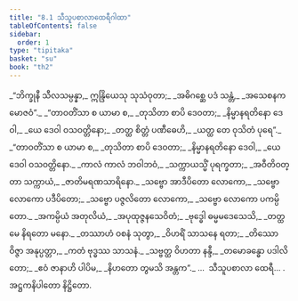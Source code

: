 ```yaml
---
title: "8.1 သီသူပစာလာထေရီဂါထာ"
tableOfContents: false
sidebar:
  order: 1
type: "tipitaka"
basket: "su"
book: "th2"
---
```



<DynamicBreadcrumb />

<Division number="196" book="th2" e="ch" v="19" p="401">

<Paragraph number="264" type="verses" book="th2">
_“ဘိက္ခုနီ သီလသမ္ပန္နာ,_  
ဣန္ဒြိယေသု သုသံဝုတာ;_  
_အဓိဂစ္ဆေ ပဒံ သန္တံ,_  
_အသေစနကမောဇဝံ”._  

</Paragraph>

</Division>
<Division number="197" book="th2" e="ch" v="19" p="401">

<Paragraph number="265" type="verses" book="th2">
_“တာဝတိံသာ စ ယာမာ စ,_  
_တုသိတာ စာပိ ဒေဝတာ;_  
_နိမ္မာနရတိနော ဒေဝါ,_  
_ယေ ဒေဝါ ဝသဝတ္တိနော;_  
_တတ္ထ စိတ္တံ ပဏီဓေဟိ,_  
_ယတ္ထ တေ ဝုသိတံ ပုရေ”._  

</Paragraph>

</Division>
<Division number="198" book="th2" e="ch" v="19" p="401">

<Paragraph number="266" type="verses" book="th2">
_“တာဝတိံသာ စ ယာမာ စ,_  
_တုသိတာ စာပိ ဒေဝတာ;_  
_နိမ္မာနရတိနော ဒေဝါ,_  
_ယေ ဒေဝါ ဝသဝတ္တိနော._  

</Paragraph>

</Division>
<Division number="199" book="th2" e="ch" v="19" p="401">

<Paragraph number="267" type="verses" book="th2">
_ကာလံ ကာလံ ဘဝါဘဝံ,_  
_သက္ကာယသ္မိံ ပုရက္ခတာ;_  
_အဝီတိဝတ္တာ သက္ကာယံ,_  
_ဇာတိမရဏသာရိနော._  

</Paragraph>

</Division>
<Division number="200" book="th2" e="ch" v="19" p="401">

<Paragraph number="268" type="verses" book="th2">
_သဗ္ဗော အာဒီပိတော လောကော,_  
_သဗ္ဗော လောကော ပဒီပိတော;_  
_သဗ္ဗော ပဇ္ဇလိတော လောကော,_  
_သဗ္ဗော လောကော ပကမ္ပိတော._  

</Paragraph>

</Division>
<Division number="201" book="th2" e="ch" v="19" p="401">

<Paragraph number="269" type="verses" book="th2">
_အကမ္ပိယံ အတုလိယံ,_  
_အပုထုဇ္ဇနသေဝိတံ;_  
_ဗုဒ္ဓေါ ဓမ္မမဒေသေသိ,_  
_တတ္ထ မေ နိရတော မနော._  

</Paragraph>

</Division>
<Division number="202" book="th2" e="ch" v="19" p="401">

<Paragraph number="270" type="verses" book="th2">
_တဿာဟံ ဝစနံ သုတွာ,_  
_ဝိဟရိံ သာသနေ ရတာ;_  
_တိဿော ဝိဇ္ဇာ အနုပ္ပတ္တာ,_  
_ကတံ ဗုဒ္ဓဿ သာသနံ._  

</Paragraph>

</Division>
<Division number="203" book="th2" e="ch" v="19" p="401">

<Paragraph number="271" type="verses" book="th2">
_သဗ္ဗတ္ထ ဝိဟတာ နန္ဒီ,_  
_တမောခန္ဓော ပဒါလိတော;_  
_ဧဝံ ဇာနာဟိ ပါပိမ,_  
_နိဟတော တွမသိ အန္တက”._  


</Paragraph>
</Division>

<Paragraph number="272" type="center" book="th2">
…  သီသူပစာလာ ထေရီ… .



</Paragraph>

<Paragraph number="273" type="center" book="th2">
အဋ္ဌကနိပါတော နိဋ္ဌိတော.
</Paragraph>